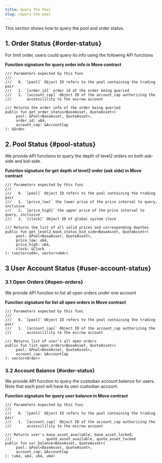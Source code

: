 ```yaml
---
title: Query The Pool
slug: /query-the-pool
---
```


This section shows how to query the pool and order status.

## 1. Order Status {#order-status}

For limit order, users could query its info using the following API functions

**Function signature for query order info in Move contract**

```move
/// Parameters expected by this func
///
///   0. `[pool]` Object ID refers to the pool containing the trading pair
///   1. `[order_id]` order id of the order being queried
///   2. `[account_cap]` Object ID of the account_cap authorizing the
///       accessilility to the escrow account

/// Returns the order info of the order being queried
public fun get_order_status<BaseAsset, QuoteAsset>(
     pool: &Pool<BaseAsset, QuoteAsset>,
     order_id: u64,
     account_cap: &AccountCap
): &Order
```

## 2. Pool Status {#pool-status}

We provide API functions to query the depth of level2 orders on both ask-side and bid-side.

**Function signature for get depth of level2 order (ask side) in Move contract**

```move
/// Parameters expected by this func
///
///   0. `[pool]` Object ID refers to the pool containing the trading pair
///   1. `[price_low]` the lower price of the price interval to query, inclusive
///   2. `[price_high]` the upper price of the price interval to query, inclusive
///   3. `[clock]` Object ID of global system clock

/// Returns the list of all valid prices and corresponding depthes
public fun get_level2_book_status_bid_side<BaseAsset, QuoteAsset>(
     pool: &Pool<BaseAsset, QuoteAsset>,
     price_low: u64,
     price_high: u64,
     clock: &Clock
): (vector<u64>, vector<u64>)
```

## 3 User Account Status {#user-account-status}

### 3.1 Open Orders {#open-orders}

We provide API function to list all open orders under one account

**Function signature for list all open orders in Move contract**

```move
/// Parameters expected by this func
///
///   0. `[pool]` Object ID refers to the pool containing the trading pair
///   1. `[account_cap]` Object ID of the account_cap authorizing the
///       accessilility to the escrow account

/// Returns list of user's all open orders
public fun list_open_orders<BaseAsset, QuoteAsset>(
     pool: &Pool<BaseAsset, QuoteAsset>,
     account_cap: &AccountCap
): vector<Order>
```

### 3.2 Account Balance {#order-status}

We provide API function to query the custodian account balance for users. Note that each pool will have its own custodian account.

**Function signature for query user balance in Move contract**

```move
/// Parameters expected by this func
///
///   0. `[pool]` Object ID refers to the pool containing the trading pair
///   1. `[account_cap]` Object ID of the account_cap authorizing the
///       accessilility to the escrow account

/// Returns user's base_asset_available, base_asset_locked,
///                quote_asset_available, quote_asset_locked
public fun usr_balance<BaseAsset, QuoteAsset>(
     pool: &Pool<BaseAsset, QuoteAsset>,
     account_cap: &AccountCap
): (u64, u64, u64, u64)
```
